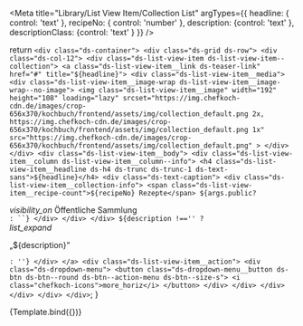 
<Meta title="Library/List View Item/Collection List"
  argTypes={{
    headline: { control: 'text' },
    recipeNo: { control: 'number' },
    description: {control: 'text' },
    descriptionClass: {control: 'text' }
  }}
/>

  return `
    <div class="ds-container">
      <div class="ds-grid ds-row">
        <div class="ds-col-12">
          <div class="ds-list-view-item ds-list-view-item--collection">
            <a class="ds-list-view-item__link ds-teaser-link" href="#" title="${headline}">
              <div class="ds-list-view-item__media">
                <div class="ds-list-view-item__image-wrap ds-list-view-item__image-wrap--no-image">
                <img class="ds-list-view-item__image"
                  width="192" height="108"
                  loading="lazy"
                  srcset="https://img.chefkoch-cdn.de/images/crop-656x370/kochbuch/frontend/assets/img/collection_default.png 2x,
                  https://img.chefkoch-cdn.de/images/crop-656x370/kochbuch/frontend/assets/img/collection_default.png 1x" 
                  src="https://img.chefkoch-cdn.de/images/crop-656x370/kochbuch/frontend/assets/img/collection_default.png"
                  >
                </div>
              </div>
              <div class="ds-list-view-item__body">
                <div class="ds-list-view-item__column ds-list-view-item__column--info">
                  <h4 class="ds-list-view-item__headline ds-h4 ds-trunc ds-trunc-1 ds-text-sans">${headline}</h4>
                  <div class="ds-text-caption">
                    <div class="ds-list-view-item__collection-info">
                      <span class="ds-list-view-item__recipe-count">${recipeNo} Rezepte</span>
                      ${args.public? `<div class="ds-list-view-item__visibility">
                        <i class="chefkoch-icons ds-list-view-item__visibility-icon">visibility_on</i>
                        <span class="ds-list-view-item__visibility-text ds-from-s">Öffentliche Sammlung</span>
                      </div>`: ``}
                    </div>
                  </div>
                </div>
                ${description !=='' ?
                `<div class="ds-list-view-item__column ds-list-view-item__column--note">
                  <div class="ds-text-toggle">
                    <i class="ds-text-toggle__icon chefkoch-icons">list_expand</i>
                    <p class="ds-text-toggle__text ds-text-caption ${descriptionClass}">&bdquo;${description}&rdquo;</p>
                  </div>
                </div>`: ''}
              </div>
            </a>
            <div class="ds-list-view-item__action">
              <div class="ds-dropdown-menu">
                <button class="ds-dropdown-menu__button ds-btn ds-btn--round ds-btn--action-menu ds-btn--size-s">
                  <i class="chefkoch-icons">more_horiz</i>
                </button>
              </div>
            </div>
          </div>
        </div>
      </div>
    </div>`;
}

<Canvas>
  <Story name="Collection List Item" args={{
    headline: 'Hauptsammlung',
    recipeNo: 10000,
    public: true,
    description: 'Das ist eine Hauptsammlung mit einem mehrzeiligen Text, der die Sammlung beschreibt. Wofür sie da ist, was drin ist, etc.',
    descriptionClass: 'ds-trunc ds-trunc-3'
  }}>
    {Template.bind({})}
  </Story>
</Canvas>
